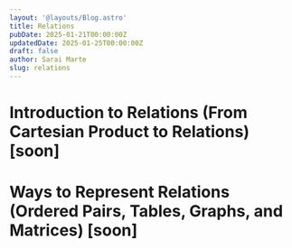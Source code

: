 ```yaml
---
layout: '@layouts/Blog.astro'
title: Relations
pubDate: 2025-01-21T00:00:00Z 
updatedDate: 2025-01-25T00:00:00Z 
draft: false
author: Sarai Marte
slug: relations
---
```


# Introduction to Relations (From Cartesian Product to Relations) [soon]

# Ways to Represent Relations (Ordered Pairs, Tables, Graphs, and Matrices) [soon]